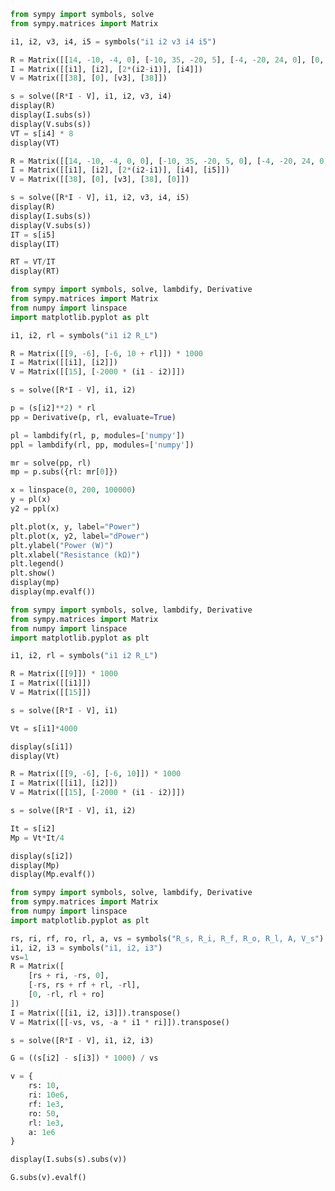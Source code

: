 ```python
from sympy import symbols, solve
from sympy.matrices import Matrix

i1, i2, v3, i4, i5 = symbols("i1 i2 v3 i4 i5")

R = Matrix([[14, -10, -4, 0], [-10, 35, -20, 5], [-4, -20, 24, 0], [0, 5, 0, 13]])
I = Matrix([[i1], [i2], [2*(i2-i1)], [i4]])
V = Matrix([[38], [0], [v3], [38]])

s = solve([R*I - V], i1, i2, v3, i4)
display(R)
display(I.subs(s))
display(V.subs(s))
VT = s[i4] * 8
display(VT)

R = Matrix([[14, -10, -4, 0, 0], [-10, 35, -20, 5, 0], [-4, -20, 24, 0, 0], [0, 5, 0, 13, -8], [0, 0, 0, -8, 10]])
I = Matrix([[i1], [i2], [2*(i2-i1)], [i4], [i5]])
V = Matrix([[38], [0], [v3], [38], [0]])

s = solve([R*I - V], i1, i2, v3, i4, i5)
display(R)
display(I.subs(s))
display(V.subs(s))
IT = s[i5]
display(IT)

RT = VT/IT
display(RT)
```

```python
from sympy import symbols, solve, lambdify, Derivative
from sympy.matrices import Matrix
from numpy import linspace
import matplotlib.pyplot as plt

i1, i2, rl = symbols("i1 i2 R_L")

R = Matrix([[9, -6], [-6, 10 + rl]]) * 1000
I = Matrix([[i1], [i2]])
V = Matrix([[15], [-2000 * (i1 - i2)]])

s = solve([R*I - V], i1, i2)

p = (s[i2]**2) * rl
pp = Derivative(p, rl, evaluate=True)

pl = lambdify(rl, p, modules=['numpy'])
ppl = lambdify(rl, pp, modules=['numpy'])

mr = solve(pp, rl)
mp = p.subs({rl: mr[0]})

x = linspace(0, 200, 100000)
y = pl(x)
y2 = ppl(x)

plt.plot(x, y, label="Power")
plt.plot(x, y2, label="dPower")
plt.ylabel("Power (W)")
plt.xlabel("Resistance (kΩ)")
plt.legend()
plt.show()
display(mp)
display(mp.evalf())
```

```python
from sympy import symbols, solve, lambdify, Derivative
from sympy.matrices import Matrix
from numpy import linspace
import matplotlib.pyplot as plt

i1, i2, rl = symbols("i1 i2 R_L")

R = Matrix([[9]]) * 1000
I = Matrix([[i1]])
V = Matrix([[15]])

s = solve([R*I - V], i1)

Vt = s[i1]*4000

display(s[i1])
display(Vt)

R = Matrix([[9, -6], [-6, 10]]) * 1000
I = Matrix([[i1], [i2]])
V = Matrix([[15], [-2000 * (i1 - i2)]])

s = solve([R*I - V], i1, i2)

It = s[i2]
Mp = Vt*It/4

display(s[i2])
display(Mp)
display(Mp.evalf())
```

```python
from sympy import symbols, solve, lambdify, Derivative
from sympy.matrices import Matrix
from numpy import linspace
import matplotlib.pyplot as plt

rs, ri, rf, ro, rl, a, vs = symbols("R_s, R_i, R_f, R_o, R_l, A, V_s")
i1, i2, i3 = symbols("i1, i2, i3")
vs=1
R = Matrix([
    [rs + ri, -rs, 0],
    [-rs, rs + rf + rl, -rl],
    [0, -rl, rl + ro]
])
I = Matrix([[i1, i2, i3]]).transpose()
V = Matrix([[-vs, vs, -a * i1 * ri]]).transpose()

s = solve([R*I - V], i1, i2, i3)

G = ((s[i2] - s[i3]) * 1000) / vs

v = {
    rs: 10,
    ri: 10e6,
    rf: 1e3,
    ro: 50,
    rl: 1e3,
    a: 1e6
}

display(I.subs(s).subs(v))

G.subs(v).evalf()
```
